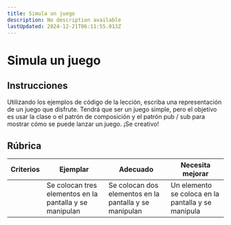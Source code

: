 ```yaml
---
title: Simula un juego
description: No description available
lastUpdated: 2024-12-21T06:11:55.013Z
---
```


# Simula un juego

## Instrucciones

Utilizando los ejemplos de código de la lección, escriba una representación de un juego que disfrute. Tendrá que ser un juego simple, pero el objetivo es usar la clase o el patrón de composición y el patrón pub / sub para mostrar cómo se puede lanzar un juego. ¡Se creativo!

## Rúbrica

| Criterios | Ejemplar | Adecuado | Necesita mejorar |
| -------- | ----- | --- | - |
| | Se colocan tres elementos en la pantalla y se manipulan | Se colocan dos elementos en la pantalla y se manipulan | Un elemento se coloca en la pantalla y se manipula |

